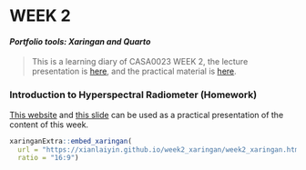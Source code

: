 # **WEEK 2** {.unnumbered}

#### ***Portfolio tools: Xaringan and Quarto*** {.unnumbered}

> This is a learning diary of CASA0023 WEEK 2, the lecture presentation is [here](https://andrewmaclachlan.github.io/CASA0023-lecture-2/#1), and the practical material is [here](https://andrewmaclachlan.github.io/CASA0023/2_portfolio.html).

### **Introduction to Hyperspectral Radiometer (Homework)**

[This website](https://xianlaiyin.github.io/learning_diary/docs/) and [this slide](https://xianlaiyin.github.io/week2_xaringan/week2_xaringan.html#1) can be used as a practical presentation of the content of this week.

```r
xaringanExtra::embed_xaringan(
  url = "https://xianlaiyin.github.io/week2_xaringan/week2_xaringan.html#1",
  ratio = "16:9")
```
